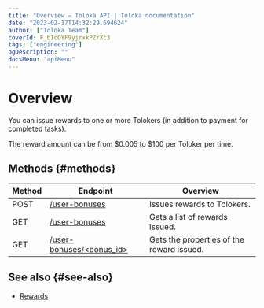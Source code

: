 ```yaml
---
title: "Overview — Toloka API | Toloka documentation"
date: "2023-02-17T14:32:29.694624"
author: ["Toloka Team"]
coverId: F_bIcOYF9yjrxkPZrXc3
tags: ["engineering"]
ogDescription: ""
docsMenu: "apiMenu"
---
```



# Overview

You can issue rewards to one or more Tolokers (in addition to payment for completed tasks).

The reward amount can be from $0.005 to $100 per Toloker per time.

## Methods {#methods}

Method | Endpoint | Overview
----- | ----- | -----
POST | [/user-bonuses](/docs/api/create-bonus) | Issues rewards to Tolokers.
GET | [/user-bonuses](/docs/api/get-bonus-list) | Gets a list of rewards issued.
GET | [/user-bonuses/<bonus_id>](/docs/api/get-one-bonus) | Gets the properties of the reward issued.

## See also {#see-also}

- [Rewards](/docs/guide/bonus)

<ContactGuideSupport/>
